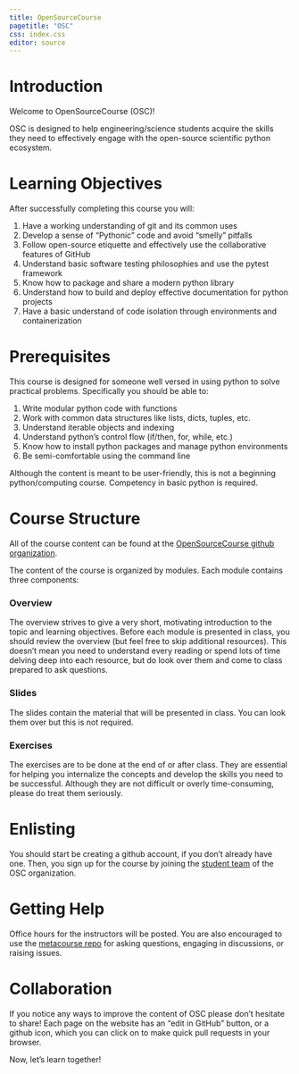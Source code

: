 ```yaml
---
title: OpenSourceCourse
pagetitle: "OSC"
css: index.css
editor: source
---
```


# Introduction

Welcome to OpenSourceCourse (OSC)!

OSC is designed to help engineering/science students acquire the skills they
need to effectively engage with the open-source scientific python ecosystem.

# Learning Objectives

After successfully completing this course you will:

1. Have a working understanding of git and its common uses
2. Develop a sense of "Pythonic" code and avoid "smelly" pitfalls
3. Follow open-source etiquette and effectively use the collaborative features of GitHub
4. Understand basic software testing philosophies and use the pytest framework
5. Know how to package and share a modern python library
6. Understand how to build and deploy effective documentation for python projects
7. Have a basic understand of code isolation through environments and containerization

# Prerequisites

This course is designed for someone well versed in using python to solve practical problems. Specifically you should
be able to:

1. Write modular python code with functions
2. Work with common data structures like lists, dicts, tuples, etc.
3. Understand iterable objects and indexing
4. Understand python's control flow (if/then, for, while, etc.)
5. Know how to install python packages and manage python environments
6. Be semi-comfortable using the command line


:::{.callout-warning}
Although the content is meant to be user-friendly, this is not a beginning python/computing course. Competency
in basic python is required.
:::

# Course Structure

All of the course content can be found at the [OpenSourceCourse github organization](https://github.com/opensourcecourse).

The content of the course is organized by modules. Each module contains three components:

### Overview

The overview strives to give a very short, motivating introduction to the topic and learning objectives.
Before each module is presented in class, you should review the overview (but feel free to skip additional resources).
This doesn't mean you need to understand every reading or spend lots of time delving deep into each resource,
but do look over them and come to class prepared to ask questions.

### Slides

The slides contain the material that will be presented in class. You can look them over but this is not required.

### Exercises

The exercises are to be done at the end of or after class. They are essential for helping you internalize the concepts
and develop the skills you need to be successful. Although they are not difficult or overly time-consuming, please do
treat them seriously.

# Enlisting

You should start be creating a github account, if you don't already have one. Then, you sign up for the course by
joining the [student team](https://github.com/orgs/opensourcecourse/teams/students) of the OSC organization.

# Getting Help

Office hours for the instructors will be posted. You are also encouraged to use the
[metacourse repo](https://github.com/opensourcecourse/metacourse) for asking questions, engaging in discussions, or raising
issues.

# Collaboration

If you notice any ways to improve the content of OSC please don't hesitate to share! Each page on the website has an
"edit in GitHub" button, or a github icon, which you can click on to make quick pull requests in your browser.

Now, let's learn together!
